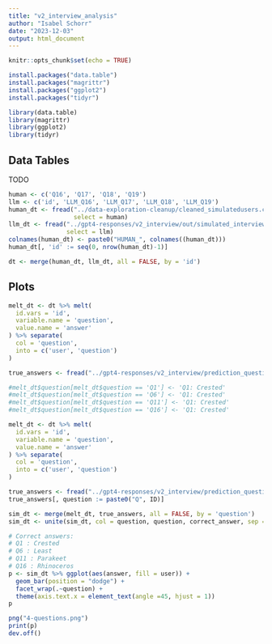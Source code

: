 ```yaml
---
title: "v2_interview_analysis"
author: "Isabel Schorr"
date: "2023-12-03"
output: html_document
---
```


```r
knitr::opts_chunk$set(echo = TRUE)

install.packages("data.table")
install.packages("magrittr")
install.packages("ggplot2")
install.packages("tidyr")
```

```r
library(data.table)
library(magrittr)
library(ggplot2)
library(tidyr)
```

## Data Tables

TODO

```r
human <- c('Q16', 'Q17', 'Q18', 'Q19')
llm <- c('id', 'LLM_Q16', 'LLM_Q17', 'LLM_Q18', 'LLM_Q19')
human_dt <- fread("../data-exploration-cleanup/cleaned_simulatedusers.csv",
                  select = human)
llm_dt <- fread("../gpt4-responses/v2_interview/out/simulated_interview_results.csv", 
                select = llm)
colnames(human_dt) <- paste0("HUMAN_", colnames((human_dt)))
human_dt[, 'id' := seq(0, nrow(human_dt)-1)]

dt <- merge(human_dt, llm_dt, all = FALSE, by = 'id')
```

## Plots

```r
melt_dt <- dt %>% melt(
  id.vars = 'id',
  variable.name = 'question',
  value.name = 'answer'
) %>% separate(
  col = 'question',
  into = c('user', 'question')
)

true_answers <- fread("../gpt4-responses/v2_interview/prediction_questions.csv")

#melt_dt$question[melt_dt$question == 'Q1'] <- 'Q1: Crested'
#melt_dt$question[melt_dt$question == 'Q6'] <- 'Q1: Crested'
#melt_dt$question[melt_dt$question == 'Q11'] <- 'Q1: Crested'
#melt_dt$question[melt_dt$question == 'Q16'] <- 'Q1: Crested'
```

```r
melt_dt <- dt %>% melt(
  id.vars = 'id',
  variable.name = 'question',
  value.name = 'answer'
) %>% separate(
  col = 'question',
  into = c('user', 'question')
)

true_answers <- fread("../gpt4-responses/v2_interview/prediction_questions.csv")
true_answers[, question := paste0("Q", ID)]

sim_dt <- merge(melt_dt, true_answers, all = FALSE, by = 'question')
sim_dt <- unite(sim_dt, col = question, question, correct_answer, sep = ": ")
```

```r
# Correct answers:
# Q1 : Crested
# Q6 : Least
# Q11 : Parakeet
# Q16 : Rhinoceros
p <- sim_dt %>% ggplot(aes(answer, fill = user)) +
  geom_bar(position = "dodge") +
  facet_wrap(.~question) +
  theme(axis.text.x = element_text(angle =45, hjust = 1))
p
```

```r
png("4-questions.png")
print(p)
dev.off()
```


